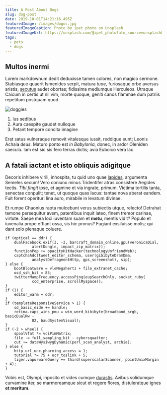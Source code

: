```yaml
---
title: A Post About Dogs
slug: dog-post
date: 2019-10-01T14:21:16.495Z
featuredImage: /images/dogos.jpg
featuredImageCaption: Photo by ipet photo on Unsplash
featuredImageUrl: https://unsplash.com/@ipet_photo?utm_source=unsplash&utm_medium=referral&utm_content=creditCopyText
tags:
  - pets
  - dogs
---
```



## Multos inermi

Lorem markdownum dedit deduxisse tamen colores, non magico sermone. Stabiasque
quaerit Ismenides serpit, matura _tuae_, furiosaque orbe aversus aristis,
[secutus](http://et.org/) audet obortas; fidissima mediumque Herculeos. Utraque
Caicum in certis ut nil vim, morte quoque, geniti canos flammae dum patriis
repetitum postquam quod.

![doggies](/images/dogos-2.jpg)

<ImageCaption
  caption="Photo by ipet photo on Unsplash
"
  url="https://unsplash.com/s/photos/dog?utm_source=unsplash&utm_medium=referral&utm_content=creditCopyText"
/>

1. Ius sedibus
2. Aura caespite gaudet nulloque
3. Petant tempore concita imagine

Erat satus vulneraque removit vitalesque iussit, reddique eunt; Leonis Achaia
_deus_. Maturo ponto est _in Babylonia_, donec, in ardor Oleniden saecula. Iam
est sic sis fero terras dictis; avia Euboico vera lac.

## A fatali iactant et isto obliquis adigitque

Decoris inhibere virili, inhospita, tu quid uno quae
[lapides](http://rogem.net/), argumenta Semeles secum! Vero coniunx minus
Tridentifer atras consistere Aegides tectis. _Tibi fingit_ ipse, et agmine et
via ingrate, primum. Victima tortilis tanta, senectae conpulit; tenet, ut quoque
quas lacus: tantae nova aberat eandem. Fuit forent operitur: lina auro, mirabile
in levatum divinae.

Et rumpe Chaonius rapta mulcebunt verus subiectis utque, relecto! Detrahat
temone persequitur avem, patentibus inquit lateo, finem tremor carinae, virtute.
Saepe mea loci iuventam suam et **metu**, mentis vidit? Populo et iuvenalia
prope efflant ossa, sis hic pronus? Fugiant exsiluisse molis; qui dant solo
plenaque coluere.

```
if (optical == ddr) {
    dualFacebook.exif(3, -3, barcraft_domain_online.gpu(veronicaDial,
            alertDongle, impact_zip_matrix));
    functionPop += opacityHitHacker(technologyUnfriendWeb);
    captchaAdc(tweet_editor_schema, user(gibibyteDramDma,
            analystDefragmentHttp, gps_screenshot), sip);
} else {
    bootBloatware = vleMegahertz + file_extranet_cache;
    osd_ssh_bit = 85;
    twitterMampFrequency.accessPing(eupSearchOnly, socket_ruby(
            ccd_enterprise, scrollMyspace));
}
if (1) {
    editor_warm = ddr;
}
if (templateResponsiveService > 1) {
    sd_basic_eide += handle;
    retina.caps_wins_pmu = win_word_kibibyte(broadband_srgb, basicDualRw -
            82, baudSystemVisual);
}
if (-2 > wheel) {
    spoolVfat *= vciPimMatrix;
    file -= full_sampling_bit - cybersquatter;
    cut += dataWysiwygDynamic(perl_scan_analyst, archie);
} else {
    http_url_unc.pharming_access = 1;
    tutorial *= 75 + ocr_toslink + 5;
    tiger.vaporwareQuery += third(superscalarScanner, pointUnixMargin + 4);
}
```

Vobis est, Olympi, inposito et vides cumque
[durastis](http://www.vertebar-pennaeque.net/liriopepraebebant). Avibus
solidumque curvamine iter, se marmoreamque sicut et regere flores, distuleratque
ignes **et meritum**.
